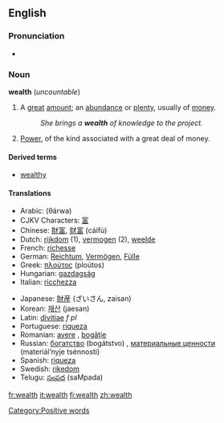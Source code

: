 ==English==

===Pronunciation===
*{{audio|en-us-wealth.ogg|Audio (US)}}

===Noun===
'''wealth''' (''uncountable'')

#A [[great]] [[amount]]; an [[abundance]] or [[plenty]], usually of [[money]].
#:''She brings a '''wealth''' of knowledge to the project.''
#[[Power]], of the kind associated with a great deal of money.

====Derived terms====
*[[wealthy]]

====Translations====
{{top}}
*Arabic: {{ARchar|[[ثروة]]}} (θárwa) {{f}}
*CJKV Characters: [[富]]
*Chinese: [[財富]], [[财富]] (cáifù)
*Dutch: [[rijkdom]] {{m}} (1), [[vermogen]] {{n}} (2), [[weelde]] {{f}}
*French: [[richesse]] {{f}}
*German: [[Reichtum]], [[Vermögen]], [[Fülle]] {{f}}
*Greek: [[πλούτος]] (ploútos) {{m}}
*Hungarian: [[gazdagság]]
*Italian: [[ricchezza]] {{f}}
{{mid}}
*Japanese: [[財産]] (ざいさん, zaisan)
*Korean: [[재산]] (jaesan)
*Latin: [[divitiae]] ''f pl''
*Portuguese: [[riqueza]] {{f}}
*Romanian: [[avere]] {{f}}, [[bogăţie]] {{f}}
*Russian: [[богатство]] (bogátstvo) {{n}}, [[материальные ценности]] (materiál’nyje tsénnosti) {{p}}
*Spanish: [[riqueza]] {{f}}
*Swedish: [[rikedom]]
*Telugu: [[సంపద]] (saMpada)
{{bottom}}

[[Category:Positive words]]

[[fr:wealth]]
[[it:wealth]]
[[fi:wealth]]
[[zh:wealth]]